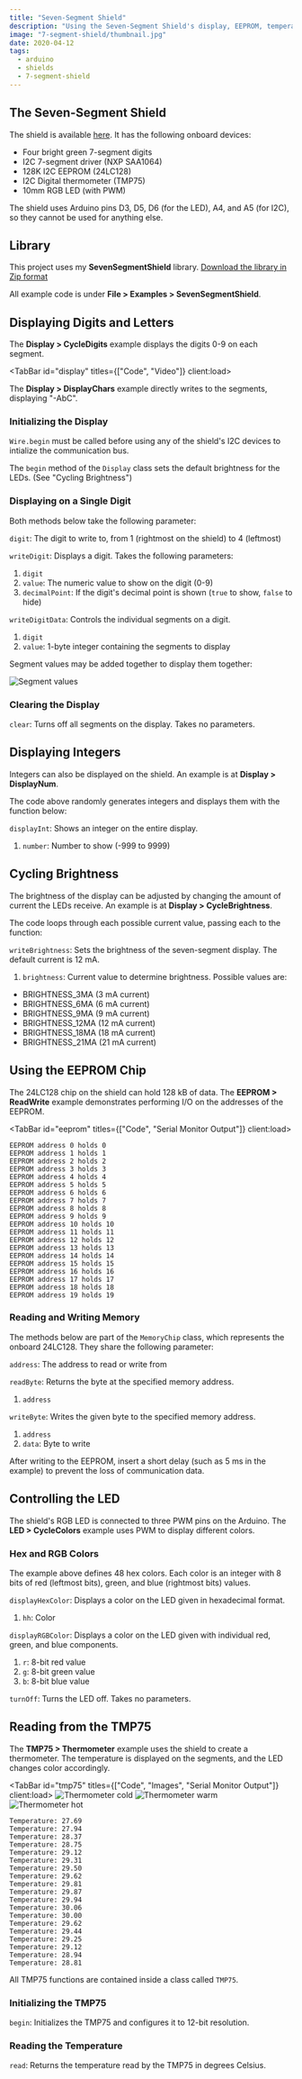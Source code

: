```yaml
---
title: "Seven-Segment Shield"
description: "Using the Seven-Segment Shield's display, EEPROM, temperature sensor, and RGB LED with Arduino"
image: "7-segment-shield/thumbnail.jpg"
date: 2020-04-12
tags:
  - arduino
  - shields
  - 7-segment-shield
---
```



## The Seven-Segment Shield

The shield is available [here](https://www.gravitech.us/7segmentshield.html). It has the following onboard devices:

- Four bright green 7-segment digits
- I2C 7-segment driver (NXP SAA1064)
- 128K I2C EEPROM (24LC128)
- I2C Digital thermometer (TMP75)
- 10mm RGB LED (with PWM)

<Alert>
  The shield uses Arduino pins D3, D5, D6 (for the LED), A4, and A5 (for I2C), so they cannot be used for anything else.
</Alert>

## Library

This project uses my **SevenSegmentShield** library. [Download the library in Zip format](/zipped/SevenSegmentShield.zip)

All example code is under **File > Examples > SevenSegmentShield**.

## Displaying Digits and Letters

The **Display > CycleDigits** example displays the digits 0-9 on each segment.

<TabBar id="display" titles={["Code", "Video"]} client:load>
  <TabPane id="display" index={0} client:load>
    <CodeFile src="downloads/SevenSegmentShield/examples/Display/CycleDigits/CycleDigits.ino" />
  </TabPane>
  <TabPane id="display" index={1} client:load>
    <VideoPlayer src="7-segment-shield/cycle.mp4" />
  </TabPane>
</TabBar>

The **Display > DisplayChars** example directly writes to the segments, displaying "-AbC".

<CodeFile src="downloads/SevenSegmentShield/examples/Display/DisplayChars/DisplayChars.ino" />

### Initializing the Display

`Wire.begin` must be called before using any of the shield's I2C devices to intialize the communication bus.

The `begin` method of the `Display` class sets the default brightness for the LEDs. (See "Cycling Brightness")

### Displaying on a Single Digit

Both methods below take the following parameter:

`digit`: The digit to write to, from 1 (rightmost on the shield) to 4 (leftmost)

`writeDigit`: Displays a digit. Takes the following parameters:

1. `digit`
2. `value`: The numeric value to show on the digit (0-9)
3. `decimalPoint`: If the digit's decimal point is shown (`true` to show, `false` to hide)

`writeDigitData`: Controls the individual segments on a digit.

1. `digit`
2. `value`: 1-byte integer containing the segments to display

<CollapsiblePane title="Segment Values" client:load>
  Segment values may be added together to display them together:

  ![Segment values](@img/7-segment-shield/segments.svg)
</CollapsiblePane>

### Clearing the Display

`clear`: Turns off all segments on the display. Takes no parameters.

## Displaying Integers

Integers can also be displayed on the shield. An example is at **Display > DisplayNum**.

<CodeFile src="downloads/SevenSegmentShield/examples/Display/DisplayNum/DisplayNum.ino" />

The code above randomly generates integers and displays them with the function below:

`displayInt`: Shows an integer on the entire display.

1. `number`: Number to show (-999 to 9999)

## Cycling Brightness

The brightness of the display can be adjusted by changing the amount of current the LEDs receive. An example is at **Display > CycleBrightness**.

<CodeFile src="downloads/SevenSegmentShield/examples/Display/CycleBrightness/CycleBrightness.ino" />

The code loops through each possible current value, passing each to the function:

`writeBrightness`: Sets the brightness of the seven-segment display. The default current is 12 mA.

1. `brightness`: Current value to determine brightness. Possible values are:

- BRIGHTNESS_3MA (3 mA current)
- BRIGHTNESS_6MA (6 mA current)
- BRIGHTNESS_9MA (9 mA current)
- BRIGHTNESS_12MA (12 mA current)
- BRIGHTNESS_18MA (18 mA current)
- BRIGHTNESS_21MA (21 mA current)

## Using the EEPROM Chip

The 24LC128 chip on the shield can hold 128 kB of data. The **EEPROM > ReadWrite** example demonstrates performing I/O on the addresses of the EEPROM.

<TabBar id="eeprom" titles={["Code", "Serial Monitor Output"]} client:load>
  <TabPane id="eeprom" index={0} client:load>
    <CodeFile src="downloads/SevenSegmentShield/examples/EEPROM/ReadWrite/ReadWrite.ino" />
  </TabPane>
  <TabPane id="eeprom" index={1} client:load>
```
EEPROM address 0 holds 0
EEPROM address 1 holds 1
EEPROM address 2 holds 2
EEPROM address 3 holds 3
EEPROM address 4 holds 4
EEPROM address 5 holds 5
EEPROM address 6 holds 6
EEPROM address 7 holds 7
EEPROM address 8 holds 8
EEPROM address 9 holds 9
EEPROM address 10 holds 10
EEPROM address 11 holds 11
EEPROM address 12 holds 12
EEPROM address 13 holds 13
EEPROM address 14 holds 14
EEPROM address 15 holds 15
EEPROM address 16 holds 16
EEPROM address 17 holds 17
EEPROM address 18 holds 18
EEPROM address 19 holds 19
```
  </TabPane>
</TabBar>

### Reading and Writing Memory

The methods below are part of the `MemoryChip` class, which represents the onboard 24LC128. They share the following parameter:

`address`: The address to read or write from

`readByte`: Returns the byte at the specified memory address.

1. `address`

`writeByte`: Writes the given byte to the specified memory address.

1. `address`
2. `data`: Byte to write

<Alert>
  After writing to the EEPROM, insert a short delay (such as 5 ms in the example) to prevent the loss of communication data.
</Alert>

## Controlling the LED

The shield's RGB LED is connected to three PWM pins on the Arduino. The **LED > CycleColors** example uses PWM to display different colors.

<CodeFile src="downloads/SevenSegmentShield/examples/LED/CycleColors/CycleColors.ino" />

### Hex and RGB Colors

The example above defines 48 hex colors. Each color is an integer with 8 bits of red (leftmost bits), green, and blue (rightmost bits) values.

`displayHexColor`: Displays a color on the LED given in hexadecimal format.

1. `hh`: Color

`displayRGBColor`: Displays a color on the LED given with individual red, green, and blue components.

1. `r`: 8-bit red value
2. `g`: 8-bit green value
3. `b`: 8-bit blue value

`turnOff`: Turns the LED off. Takes no parameters.

## Reading from the TMP75

The **TMP75 > Thermometer** example uses the shield to create a thermometer. The temperature is displayed on the segments, and the LED changes color accordingly.

<TabBar id="tmp75" titles={["Code", "Images", "Serial Monitor Output"]} client:load>
  <TabPane id="tmp75" index={0} client:load>
    <CodeFile src="downloads/SevenSegmentShield/examples/TMP75/Thermometer/Thermometer.ino" />
  </TabPane>
  <TabPane id="tmp75" index={1} client:load>
    ![Thermometer cold](@img/7-segment-shield/thermometer-cold.jpg)
    ![Thermometer warm](@img/7-segment-shield/thermometer-warm.jpg)
    ![Thermometer hot](@img/7-segment-shield/thermometer-hot.jpg)
  </TabPane>
  <TabPane id="tmp75" index={2} client:load>
```
Temperature: 27.69
Temperature: 27.94
Temperature: 28.37
Temperature: 28.75
Temperature: 29.12
Temperature: 29.31
Temperature: 29.50
Temperature: 29.62
Temperature: 29.81
Temperature: 29.87
Temperature: 29.94
Temperature: 30.06
Temperature: 30.00
Temperature: 29.62
Temperature: 29.44
Temperature: 29.25
Temperature: 29.12
Temperature: 28.94
Temperature: 28.81
```
  </TabPane>
</TabBar>

All TMP75 functions are contained inside a class called `TMP75`.

### Initializing the TMP75

`begin`: Initializes the TMP75 and configures it to 12-bit resolution.

### Reading the Temperature

`read`: Returns the temperature read by the TMP75 in degrees Celsius.
